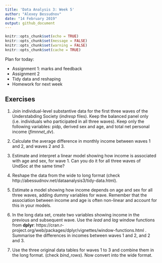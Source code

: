```yaml
---
title: 'Data Analysis 3: Week 5'
author: "Alexey Bessudnov"
date: "14 February 2019"
output: github_document
---
```


```r
knitr::opts_chunk$set(echo = TRUE)
knitr::opts_chunk$set(message = FALSE)
knitr::opts_chunk$set(warning = FALSE)
knitr::opts_chunk$set(cache = TRUE)
```
Plan for today:

- Assignment 1: marks and feedback
- Assignment 2
- Tidy data and reshaping
- Homework for next week

## Exercises

1. Join individual-level substantive data for the first three waves of the Understabding Society (*indresp* files). Keep the balanced panel only (i.e. individuals who participated in all three waves). Keep only the following variables: pidp, derived sex and age, and total net personal income (*fimnnet_dv*).

2. Calculate the average difference in monthly income between waves 1 and 2, and waves 2 and 3.

3. Estimate and interpret a linear model showing how income is associated with age and sex, for wave 1. Can you do it for all three waves of UndSoc at the same time?

4. Reshape the data from the wide to long format (check http://abessudnov.net/dataanalysis3/tidy-data.html).

5. Estimate a model showing how income depends on age and sex for all three waves, adding dummy variables for wave. Remember that the association between income and age is often non-linear and account for this in your models.

6. In the long data set, create two variables showing income in the previous and subsequent wave. Use the *lead* and *lag* window functions from **dplyr**: https://cran.r-project.org/web/packages/dplyr/vignettes/window-functions.html . Summarise the differences in incomes between waves 1 and 2, and 2 and 3.

7. Use the three original data tables for waves 1 to 3 and combine them in the long format. (check *bind_rows*). Now convert into the wide format. 
